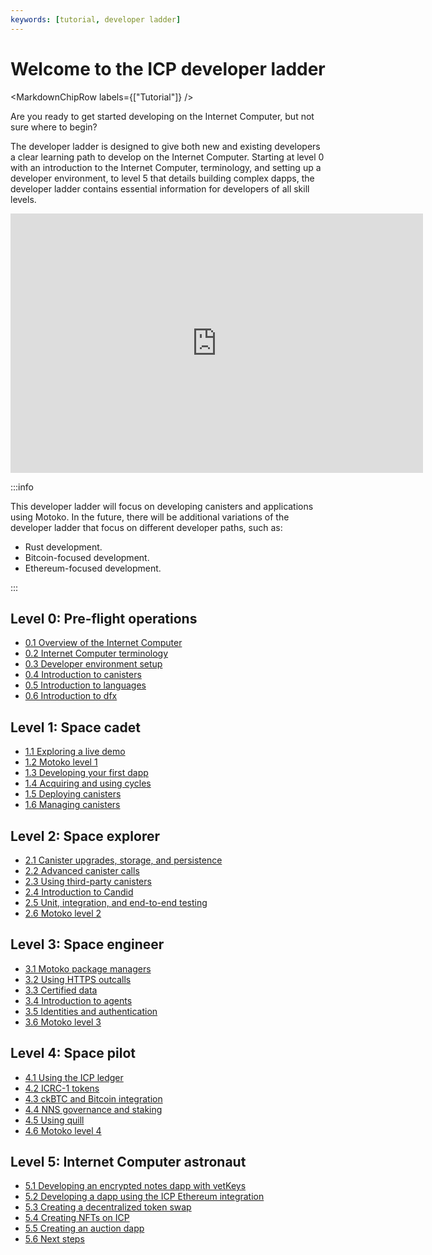 ```yaml
---
keywords: [tutorial, developer ladder]
---
```



# Welcome to the ICP developer ladder

<MarkdownChipRow labels={["Tutorial"]} />



Are you ready to get started developing on the Internet Computer, but not sure where to begin?

The developer ladder is designed to give both new and existing developers a clear learning path to develop on the Internet Computer. Starting at level 0 with an introduction to the Internet Computer, terminology, and setting up a developer environment, to level 5 that details building complex dapps, the developer ladder contains essential information for developers of all skill levels.

<div class="text--center">
<p> </p>
</div>
<div class="text--center">
<iframe width="660" height="415" src="https://www.youtube.com/embed/oBUpJ4CqmN0?si=BYELbq52oUMKHHaX" title="YouTube video player" frameborder="0" allow="accelerometer; autoplay; clipboard-write; encrypted-media; gyroscope; picture-in-picture; web-share" allowfullscreen></iframe> </div>

:::info

This developer ladder will focus on developing canisters and applications using Motoko. In the future, there will be additional variations of the developer ladder that focus on different developer paths, such as:

- Rust development.
- Bitcoin-focused development.
- Ethereum-focused development.

:::

## Level 0: Pre-flight operations

- [0.1 Overview of the Internet Computer](/docs/tutorials/developer-journey/level-0/ic-overview )
- [0.2 Internet Computer terminology](/docs/tutorials/developer-journey/level-0/ic-terms )
- [0.3 Developer environment setup](/docs/tutorials/developer-journey/level-0/dev-env )
- [0.4 Introduction to canisters](/docs/tutorials/developer-journey/level-0/intro-canisters )
- [0.5 Introduction to languages](/docs/tutorials/developer-journey/level-0/intro-languages )
- [0.6 Introduction to dfx](/docs/tutorials/developer-journey/level-0/intro-dfx )

## Level 1: Space cadet

- [1.1 Exploring a live demo](/docs/tutorials/developer-journey/level-1/1.1-live-demo )
- [1.2 Motoko level 1](/docs/tutorials/developer-journey/level-1/1.2-motoko-lvl1 )
- [1.3 Developing your first dapp](/docs/tutorials/developer-journey/level-1/1.3-first-dapp )
- [1.4 Acquiring and using cycles](/docs/tutorials/developer-journey/level-1/1.4-using-cycles )
- [1.5 Deploying canisters](/docs/tutorials/developer-journey/level-1/1.5-deploying-canisters )
- [1.6 Managing canisters](/docs/tutorials/developer-journey/level-1/1.6-managing-canisters )


## Level 2: Space explorer

- [2.1 Canister upgrades, storage, and persistence](/docs/tutorials/developer-journey/level-2/2.1-storage-persistence )
- [2.2 Advanced canister calls](/docs/tutorials/developer-journey/level-2/2.2-advanced-canister-calls )
- [2.3 Using third-party canisters](/docs/tutorials/developer-journey/level-2/2.3-third-party-canisters )
- [2.4 Introduction to Candid](/docs/tutorials/developer-journey/level-2/2.4-intro-candid )
- [2.5 Unit, integration, and end-to-end testing](/docs/tutorials/developer-journey/level-2/2.5-unit-testing )
- [2.6 Motoko level 2](/docs/tutorials/developer-journey/level-2/2.6-motoko-lvl2 )


## Level 3: Space engineer

- [3.1 Motoko package managers](/docs/tutorials/developer-journey/level-3/3.1-package-managers )
- [3.2 Using HTTPS outcalls](/docs/tutorials/developer-journey/level-3/3.2-https-outcalls )
- [3.3 Certified data](/docs/tutorials/developer-journey/level-3/3.3-certified-data )
- [3.4 Introduction to agents](/docs/tutorials/developer-journey/level-3/3.4-intro-to-agents )
- [3.5 Identities and authentication](/docs/tutorials/developer-journey/level-3/3.5-identities-and-auth )
- [3.6 Motoko level 3](/docs/tutorials/developer-journey/level-3/3.6-motoko-lvl3 )

## Level 4: Space pilot

- [4.1 Using the ICP ledger](/docs/tutorials/developer-journey/level-4/4.1-icp-ledger )
- [4.2 ICRC-1 tokens](/docs/tutorials/developer-journey/level-4/4.2-icrc-tokens )
- [4.3 ckBTC and Bitcoin integration](/docs/tutorials/developer-journey/level-4/4.3-ckbtc-and-bitcoin )
- [4.4 NNS governance and staking](/docs/tutorials/developer-journey/level-4/4.4-nns-governance )
- [4.5 Using quill](/docs/tutorials/developer-journey/level-4/4.5-using-quill )
- [4.6 Motoko level 4](/docs/tutorials/developer-journey/level-4/4.6-motoko-lvl4 )

## Level 5: Internet Computer astronaut

- [5.1 Developing an encrypted notes dapp with vetKeys](/docs/tutorials/developer-journey/level-5/5.1-vetKeys-tutorial )
- [5.2 Developing a dapp using the ICP Ethereum integration](/docs/tutorials/developer-journey/level-5/5.2-ICP-ETH-tutorial )
- [5.3 Creating a decentralized token swap](/docs/tutorials/developer-journey/level-5/5.3-token-swap-tutorial )
- [5.4 Creating NFTs on ICP](/docs/tutorials/developer-journey/level-5/5.4-NFT-tutorial )
- [5.5 Creating an auction dapp](/docs/tutorials/developer-journey/level-5/5.5-auction-tutorial )
- [5.6 Next steps](/docs/tutorials/developer-journey/level-5/5.6-next-steps )
